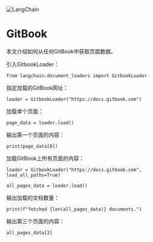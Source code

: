 

<Head>
  <script>
    {
      `(function() {
         var _hmt = _hmt || [];
(function() {
  var hm = document.createElement("script");
  hm.src = "https://hm.baidu.com/hm.js?e60fb290e204e04c5cb6f79b0ac1e697";
  var s = document.getElementsByTagName("script")[0]; 
  s.parentNode.insertBefore(hm, s);
})();
       })();`
    }
  </script>
</Head>

![LangChain](https://pica.zhimg.com/50/v2-56e8bbb52aa271012541c1fe1ceb11a2_r.gif)



GitBook
=====================================================

本文介绍如何从任何GitBook中获取页面数据。

引入GitbookLoader：

```
from langchain.document_loaders import GitbookLoader
```

指定加载的GitBook网址：

```
loader = GitbookLoader("https://docs.gitbook.com")
```

加载单个页面：

```
page_data = loader.load()
```

输出第一个页面的内容：

```
print(page_data[0])
```

加载GitBook上所有页面的内容：

```
loader = GitbookLoader("https://docs.gitbook.com", load_all_paths=True)

all_pages_data = loader.load()
```

输出加载的文档数量：

```
print(f"fetched {len(all_pages_data)} documents.")
```

输出第三个页面的内容：

```
all_pages_data[2]
```